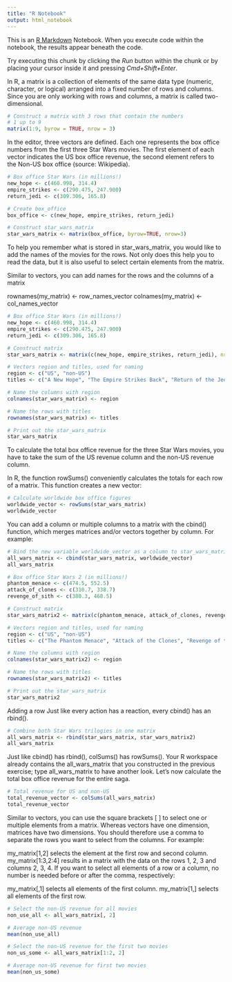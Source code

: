 ```yaml
---
title: "R Notebook"
output: html_notebook
---
```


This is an [R Markdown](http://rmarkdown.rstudio.com) Notebook. When you execute code within the notebook, the results appear beneath the code. 

Try executing this chunk by clicking the *Run* button within the chunk or by placing your cursor inside it and pressing *Cmd+Shift+Enter*. 

In R, a matrix is a collection of elements of the same data type (numeric, character, or logical) arranged into a fixed number of rows and columns. Since you are only working with rows and columns, a matrix is called two-dimensional.

```r
# Construct a matrix with 3 rows that contain the numbers
# 1 up to 9
matrix(1:9, byrow = TRUE, nrow = 3)
```



In the editor, three vectors are defined. Each one represents the box office numbers from the first three Star Wars movies. The first element of each vector indicates the US box office revenue, the second element refers to the Non-US box office (source: Wikipedia).

```r
# Box office Star Wars (in millions!)
new_hope <- c(460.998, 314.4)
empire_strikes <- c(290.475, 247.900)
return_jedi <- c(309.306, 165.8)

# Create box_office
box_office <- c(new_hope, empire_strikes, return_jedi)

# Construct star_wars_matrix
star_wars_matrix <- matrix(box_office, byrow=TRUE, nrow=3)
```

To help you remember what is stored in star_wars_matrix, you would like to add the names of the movies for the rows. Not only does this help you to read the data, but it is also useful to select certain elements from the matrix.

Similar to vectors, you can add names for the rows and the columns of a matrix

rownames(my_matrix) <- row_names_vector
colnames(my_matrix) <- col_names_vector

```r
# Box office Star Wars (in millions!)
new_hope <- c(460.998, 314.4)
empire_strikes <- c(290.475, 247.900)
return_jedi <- c(309.306, 165.8)

# Construct matrix
star_wars_matrix <- matrix(c(new_hope, empire_strikes, return_jedi), nrow = 3, byrow = TRUE)

# Vectors region and titles, used for naming
region <- c("US", "non-US")
titles <- c("A New Hope", "The Empire Strikes Back", "Return of the Jedi")

# Name the columns with region
colnames(star_wars_matrix) <- region

# Name the rows with titles
rownames(star_wars_matrix) <- titles

# Print out the star_wars_matrix
star_wars_matrix

```

To calculate the total box office revenue for the three Star Wars movies, you have to take the sum of the US revenue column and the non-US revenue column.

In R, the function rowSums() conveniently calculates the totals for each row of a matrix. This function creates a new vector:

```r
# Calculate worldwide box office figures
worldwide_vector <- rowSums(star_wars_matrix)
worldwide_vector
```

You can add a column or multiple columns to a matrix with the cbind() function, which merges matrices and/or vectors together by column. For example:

```r
# Bind the new variable worldwide_vector as a column to star_wars_matrix
all_wars_matrix <- cbind(star_wars_matrix, worldwide_vector)
all_wars_matrix
```

```r
# Box office Star Wars 2 (in millions!)
phantom_menace <- c(474.5, 552.5)
attack_of_clones <- c(310.7, 338.7)
revenge_of_sith <- c(380.3, 468.5)

# Construct matrix
star_wars_matrix2 <- matrix(c(phantom_menace, attack_of_clones, revenge_of_sith), nrow = 3, byrow = TRUE)

# Vectors region and titles, used for naming
region <- c("US", "non-US")
titles <- c("The Phantom Menace", "Attack of the Clones", "Revenge of the Sith")

# Name the columns with region
colnames(star_wars_matrix2) <- region

# Name the rows with titles
rownames(star_wars_matrix2) <- titles

# Print out the star_wars_matrix
star_wars_matrix2
```


Adding a row
Just like every action has a reaction, every cbind() has an rbind().

```r
# Combine both Star Wars trilogies in one matrix
all_wars_matrix <- rbind(star_wars_matrix, star_wars_matrix2)
all_wars_matrix
```

Just like cbind() has rbind(), colSums() has rowSums(). Your R workspace already contains the all_wars_matrix that you constructed in the previous exercise; type all_wars_matrix to have another look. Let's now calculate the total box office revenue for the entire saga.

```r
# Total revenue for US and non-US
total_revenue_vector <- colSums(all_wars_matrix)
total_revenue_vector
```

Similar to vectors, you can use the square brackets [ ] to select one or multiple elements from a matrix. Whereas vectors have one dimension, matrices have two dimensions. You should therefore use a comma to separate the rows you want to select from the columns. For example:

my_matrix[1,2] selects the element at the first row and second column.
my_matrix[1:3,2:4] results in a matrix with the data on the rows 1, 2, 3 and columns 2, 3, 4.
If you want to select all elements of a row or a column, no number is needed before or after the comma, respectively:

my_matrix[,1] selects all elements of the first column.
my_matrix[1,] selects all elements of the first row.

```r
# Select the non-US revenue for all movies
non_use_all <- all_wars_matrix[, 2]

# Average non-US revenue
mean(non_use_all)

# Select the non-US revenue for the first two movies
non_us_some <- all_wars_matrix[1:2, 2]

# Average non-US revenue for first two movies
mean(non_us_some)

```




